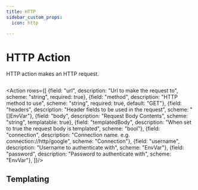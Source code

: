 ```yaml
---
title: HTTP
sidebar_custom_props:
  icon: http

---
```


# <Icon name="http"/> HTTP Action

HTTP action makes an HTTP request.

```yaml title=http..yaml"  file=<rootDir>/modules/mission-control/fixtures/playbooks/http.yaml
```


<Action  rows={[
  {field: "url", description: "Url to make the request to", scheme: "string", required: true},
  {field: "method", description: "HTTP method to use", scheme: "string", required: true, default: "GET"},
  {field: "headers", description: "Header fields to be used in the request", scheme: "[]EnvVar"},
  {field: "body", description: "Request Body Contents", scheme: "string", templatable: true},
  {field: "templatedBody", description: "When set to true the request body is templated", scheme: "bool"},
  {field: "connection", description: "Connection name. e.g. connection://http/google", scheme: "Connection"},
  {field: "username", description: "Username to authenticate with", scheme: "EnvVar"},
  {field: "password", description: "Password to authenticate with", scheme: "EnvVar"},
]}/>

## Templating

<Templating/>
